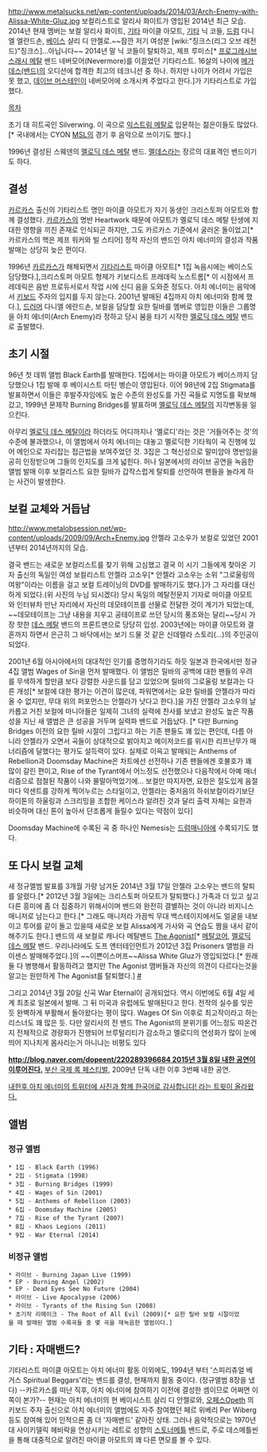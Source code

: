 http://www.metalsucks.net/wp-content/uploads/2014/03/Arch-Enemy-with-Alissa-White-Gluz.jpg
보컬리스트로 알리사 화이트가 영입된 2014년 최근 모습. 2014년 현재 멤버는 보컬 알리사 화이트, [[기타]] 마이클 아모트, [[기타]] 닉 코들, [[드럼]] 다니엘 엘란드손, [[베이스 기타|베이스]] 샬리 디 안젤로.~~잠깐 저기 여성분 [wiki:"징크스(리그 오브 레전드)"징크스]...아닙니다~~ 2014년 말 닉 코들이 탈퇴하고, 제프 루미스[* [[프로그레시브 메탈|프로그레시브]] [[스래시 메탈]] 밴드 네버모어(Nevermore)를 이끌었던 기타리스트. 16살의 나이에 [[메가데스(밴드)]]의 오디션에 합격한 최고의 테크니션 중 하나. 하지만 나이가 어려서 가입은 못 했고, [[데이브 머스테인]]이 네버모어에 소개시켜 주었다고 한다.]가 기타리스트로 가입했다.

[[목차]]

{{{#!html
<object width="480" height="390"><param name="movie" value="http://www.youtube.com/v/XYFWLxUHYHI?version=3&amp;hl=ko_KR"></param><param name="allowFullScreen" value="true"></param><param name="allowscriptaccess" value="always"></param><embed src="http://www.youtube.com/v/XYFWLxUHYHI?version=3&amp;hl=ko_KR" type="application/x-shockwave-flash" width="480" height="390" allowscriptaccess="always" allowfullscreen="true"></embed></object>
}}}
초기 대 히트곡인 Silverwing. 이 곡으로 [[익스트림 메탈]]로 입문하는 젊은이들도 많았다.[* 국내에서는 CYON [[MSL]]의 경기 후 음악으로 쓰이기도 했다.]

1996년 결성된 스웨덴의 [[멜로딕 데스 메탈]] 밴드. [[멜데스]]라는 장르의 대표격인 밴드이기도 하다.

== 결성 ==
[[카르카스]] 출신의 기타리스트 명인 마이클 아모트가 자기 동생인 크리스토퍼 아모트와 함께 결성했다. [[카르카스]]의 명반 Heartwork 때문에 아모트가 멜로딕 데스 메탈 탄생에 지대한 영향을 끼친 존재로 인식되곤 하지만, 그도 카르카스 기준에서 굴러온 돌이었고[* 카르카스의 핵은 제프 워커와 빌 스티어] 정작 자신의 밴드인 아치 에너미의 결성과 작품 발매는 상당히 늦은 편이다.

1996년 [[카르카스]]가 해체되면서 [[기타리스트]] 마이클 아모트[* 1집 녹음시에는 베이스도 담당했다.],크리스토퍼 아모트 형제가 키보디스트 프레데릭 노스트롬[* 이 시점에서 프레데릭은 음반 프로듀서로서 작업 시에 신디 음을 도와준 정도다. 아치 에너미는 음악에서 [[키보드]] 주자의 입지를 두지 않는다. 2001년 발매된 4집까지 아치 에너미와 함께 했다.], [[드러머]] 다니엘 에란드손, 보컬을 담당할 요한 릴바를 멤버로 영입한 이들은 그룹명을 아치 에너미(Arch Enemy)라 정하고 당시 붐을 타기 시작한 [[멜로딕 데스 메탈]] 밴드로 출발했다.

== 초기 시절 ==
96년 첫 데뷔 앨범 Black Earth를 발매한다. 1집에서는 마이클 아모트가 베이스까지 담당했으나 1집 발매 후 베이시스트 마틴 벵슨이 영입된다. 이어 98년에 2집 Stigmata를 발표하면서 이들은 후발주자임에도 높은 수준의 완성도를 가진 곡들로 지명도를 확보해갔고, 1999년 문제작 Burning Bridges를 발표하며 [[멜로딕 데스 메탈]]의 지각변동을 일으킨다.

아무리 [[멜로딕 데스 메탈]]이라 하더라도 어디까지나 '멜로디'라는 것은 '거들어주는 것'의 수준에 불과했으나, 이 앨범에서 아치 에너미는 대놓고 멜로딕한 기타웍이 곡 진행에 있어 메인으로 자리잡는 접근법을 보여주었던 것. 3집은 그 혁신성으로 말미암아 명반임을 공히 인정받으며 그들의 인지도를 크게 넓힌다. 허나 일본에서의 라이브 공연을 녹음한 앨범 발매 이후 보컬리스트 요한 릴바가 갑작스럽게 탈퇴를 선언하여 팬들을 놀라게 하는 사건이 발생한다.

== 보컬 교체와 거듭남 ==
http://www.metalobsession.net/wp-content/uploads/2009/09/Arch+Enemy.jpg
안젤라 고소우가 보컬로 있었던 2001년부터 2014년까지의 모습.

결국 밴드는 새로운 보컬리스트를 찾기 위해 고심했고 결국 이 시기 그들에게 찾아온 기자 출신의 독일인 여성 보컬리스트 안젤라 고소우[* 안젤라 고소우는 소위 "그로울링의 여왕"이라는 이름을 걸고 보컬 트레이닝의 DVD를 발매하기도 했다.]가 그 자리를 대신하게 되었다.(위 사진의 누님 되시겠다) 당시 독일의 메탈전문지 기자로 마이클 아모트와 인터뷰차 만난 자리에서 자신의 데모테이프를 선물로 전달한 것이 계기가 되었는데, ~~데모테이프는 그냥 내용을 지우고 공테이프로 쓰던 당시의 풍조와는 달리~~당시 가장 핫한 [[데스 메탈]] 밴드의 프론트맨으로 당당히 입성. 2003년에는 마이클 아모트와 결혼까지 하면서 은근히 그 바닥에서는 보기 드물 것 같은 신데렐라 스토리(...)의 주인공이 되었다.

2001년 6월 아시아에서의 대대적인 인기를 증명하기라도 하듯 일본과 한국에서만 정규 4집 앨범 Wages of Sin을 먼저 발매했다. 이 앨범은 릴바의 공백에 대한 팬들의 우려를 무색하게 할만큼 보다 강렬한 사운드를 담고 있었으며 릴바의 그로울링 보컬과는 다른 개성[* 보컬에 대한 평가는 이견이 많은데, 파워면에서는 요한 릴바를 안젤라가 따라올 수 없지만, 무대 위의 퍼포먼스는 안젤라가 낫다고 한다.]을 가진 안젤라 고소우의 날카롭고 거친 보컬에 마니아들은 일제히 그녀의 실력에 찬사를 보냈고 완성도 높은 작품성을 지닌 새 앨범은 큰 성공을 거두며 실력파 밴드로 거듭났다. [* 다만 Burning Bridges 이전의 요한 릴바 시절이 그립다고 하는 기존 팬들도 꽤 있는 편인데, 다름 아니라 안젤라가 오면서 곡들이 상대적으로 밝아지고 메이저코드를 위시한 리프난무가 매너리즘에 달했다는 평가도 설득력이 있다. 실제로 이윽고 발매되는 Anthems of Rebellion과 Doomsday Machine은 차트에선 선전하나 기존 팬들에겐 호불호가 꽤 많이 갈린 편이고, Rise of the Tyrant에서 어느정도 선전했으나 다음작에서 아예 매너리즘으로 점철된 작품이 나와 물말아먹었기에... 보컬만 따지자면, 요한은 절도있게 음절마다 악센트를 강하게 찍어누르는 스타일이고, 안젤라는 중저음의 하쉬보컬이라기보단 하이톤의 하울링과 스크리밍을 조합한 케이스라 알려진 것과 달리 출력 자체는 요한과 비슷하며 대신 톤이 높아서 단조롭게 들릴수 있다는 약점이 있다]

Doomsday Machine에 수록된 곡 중 하나인 Nemesis는 [[드럼매니아]]에 수록되기도 했다.

{{{#!html
<object width="480" height="390"><param name="movie" value="http://www.youtube.com/v/6bUqyOT4SGY?version=3&amp;hl=ko_KR"></param><param name="allowFullScreen" value="true"></param><param name="allowscriptaccess" value="always"></param><embed src="http://www.youtube.com/v/6bUqyOT4SGY?version=3&amp;hl=ko_KR" type="application/x-shockwave-flash" width="480" height="390" allowscriptaccess="always" allowfullscreen="true"></embed></object>
}}}

== 또 다시 보컬 교체 ==
새 정규앨범 발표를 3개월 가량 남겨둔 2014년 3월 17일 안젤라 고소우는 밴드의 탈퇴를 알렸다.[* 2012년 3월 3일에는 크리스토퍼 아모트가 탈퇴했다.] 가족과 더 있고 싶고 다른 흥미에 좀 더 집중하기 위해서이며 밴드와 완전히 결별하는 것이 아니라 비지니스 매니저로 남는다고 한다.[* 그래도 매니저라 가끔씩 무대 백스테이지에서도 얼굴을 내보이고 투어를 같이 돌고 있을때 새로운 보컬 Alissa에게 가사와 곡 연습도 짬을 내서 같이 해주기도 한다.] 밴드의 새 보컬로 캐나다 메탈밴드 [[The Agonist]][* [[메탈코어]], [[멜로딕 데스 메탈]] 밴드. 우리나라에도 도프 엔터테인먼트가 2012년 3집 Prisoners 앨범을 라이센스 발매해주었다.]의 ~~이쁜이스머프~~Alissa White Gluz가 영입되었다.[* 원래 둘 다 병행해서 활동하려고 했지만 The Agonist 맴버들과 자신의 의견이 다르다는것을 알고는 원만하게 The Agonist를 탈퇴했다.] [http://www.metalhammer.co.uk/news/angela-gossow-leaves-arch-enemy-new-singer-announced/?utm_source=rss&utm_medium=rss&utm_campaign=angela-gossow-leaves-arch-enemy-new-singer-announced #]

{{{#!html
<iframe width="560" height="315" src="//www.youtube.com/embed/InRMwptcgAo" frameborder="0" allowfullscreen></iframe>
}}}
그리고 2014년 3월 20일 신곡 War Eternal이 공개되었다. 역시 이번에도 6월 4일 세계 최초로 일본에서 발매. 그 뒤 미국과 유럽에도 발매된다고 한다. 전작의 실수를 잊은듯 완벽하게 부활해서 돌아왔다는 평이 많다. Wages Of Sin 이후로 최고작이라고 하는 리스너도 꽤 많은 듯. 다만 알리사의 전 밴드 The Agonist의 분위기를 어느정도 따온건지 전체적으로 경량화가 진행되어 브루털리티가 감소하고 멜로디의 연성화가 많이 눈에 띄어 지나치게 몸사리는거 아니냐는 비평도 있다

{{{#!html
<iframe width="560" height="315" src="https://www.youtube.com/embed/S_UhfJksth8" frameborder="0" allowfullscreen></iframe>
}}}
'''[[http://blog.naver.com/dopeent/220289396684 2015년 3월 8일 내한 공연이 이루어진다.]]''' [[부산 국제 록 페스티벌]], 2009년 단독 내한 이후 3번째 내한 공연.

[https://mobile.twitter.com/archenemymetal/status/574572451998265344 내한후 아치 에너미의 트위터에 사진과 함께 한국어로 감사합니다! 라는 트윗이 올라왔다.]
== 앨범 ==
=== 정규 앨범 ===
 * 1집 - Black Earth (1996)
 * 2집 - Stigmata (1998)
 * 3집 - Burning Bridges (1999)
 * 4집 - Wages of Sin (2001)
 * 5집 - Anthems of Rebellion (2003)
 * 6집 - Doomsday Machine (2005)
 * 7집 - Rise of the Tyrant (2007)
 * 8집 - Khaos Legions (2011)
 * 9집 - War Eternal (2014)
=== 비정규 앨범 ===
 * 라이브 - Burning Japan Live (1999)
 * EP - Burning Angel (2002)
 * EP - Dead Eyes See No Future (2004)
 * 라이브 - Live Apocalypse (2006)
 * 라이브 - Tyrants of the Rising Sun (2008)
 * 초기작 리메이크 - The Root of All Evil (2009)[* 요한 릴바 보컬 시절이었을 때 발매된 앨범 수록곡들 중 몇 곡을 재녹음한 앨범이다.]

== 기타 : 자매밴드? ==
기타리스트 마이클 아모트는 아치 에너미 활동 이외에도, 1994년 부터 '스피리츄얼 베거스 Spiritual Beggars'라는 밴드를 결성, 현재까지 활동 중이다. (정규앨범 8장을 냈다) --카르카스를 떠난 직후, 아치 에너미에 참여하기 이전에 결성한 셈이므로 어쩌면 이쪽이 본가?--
현재는 아치 에너미의 현 베이시스트 샬리 디 안젤로와, [[오페스]]Opeth 의 키보드 주자 출신으로 아치 에너미의 앨범에도 자주 참여했던 페르 위베리 Per Wiberg 등도 참여해 있어 인적으론 좀 더 '자매밴드' 같아진 상태.
그러나 음악적으로는 1970년대 사이키델릭 헤비락을 연상시키는 레트로 성향의 [[스토너]]메틀 밴드로, 주로 데스메틀씬을 통해 대중적으로 알려진 마이클 아모트의 꽤 다른 면모를 볼 수 있다.
